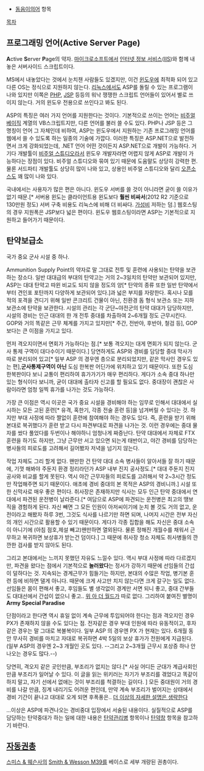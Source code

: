 * [[동음이의어]] 항목

[[목차]]

== 프로그래밍 언어(Active Server Page) ==
'''A'''ctive '''S'''erver '''P'''age의 약자. [[마이크로소프트]]에서 [[인터넷 정보 서비스]]([[IIS]])와 함께 내놓은 서버사이드 스크립트이다. 

MS에서 내놓았다는 것에서 눈치챈 사람들도 있겠지만, 이건 [[윈도우]]에 최적화 되어 있고 다른 OS는 정식으로 지원하지 않는다. [[리눅스]]에서도 ASP를 돌릴 수 있는 프로그램이 나와 있지만 이쪽은 [[PHP]], [[JSP]] 등등의 워낙 쟁쟁한 스크립트 언어들이 있어서 별로 쓰이지 않는다. 거의 윈도우 전용으로 쓰인다고 봐도 된다. 

ASP의 특징은 여러 가지 언어를 지원한다는 것이다. 기본적으로 쓰이는 언어는 [[비주얼 스튜디오|비주얼 베이직]] 계열의 VB스크립트지만, 다른 언어를 불러 쓸 수도 있다. PHP나 JSP 등은 그 명칭이 언어 그 자체인데 비하여, ASP는 윈도우에서 지원하는 기존 프로그래밍 언어를 웹에서 쓸 수 있도록 하는 일종의 기술에 가깝다. 이러한 특징은 ASP.NET으로 발전하면서 크게 강화되었는데, .NET 언어 어떤 것이든지 ASP.NET으로 개발이 가능하다. 거기다 개발툴이 [[비주얼 스튜디오]]라서 윈도우 개발자라면 어렵지 않게 ASP로 개발이 가능하다는 장점이 있다. 비주얼 스튜디오와 묶여 있기 때문에 도움말도 상당히 강력한 편. 물론 서드파티 개발툴도 상당히 많이 나와 있고, 상용인 비주얼 스튜디오와 달리 [[오픈소스]]도 꽤 많이 나와 있다.

국내에서는 사용자가 많은 편은 아니다. 윈도우 서버를 쓸 것이 아니라면 굳이 쓸 이유가 없기 때문.[* 서버용 윈도는 클라이언트용 윈도보다 '''훨씬 비싸서'''(2012 R2 기준으로 130만원 정도) 서버 구축 비용도 리눅스에 비해 더 비싸다. [[가성비]] 저하는 덤.] 웹호스팅의 경우 지원폭은 JSP보다 넓은 편이다. 윈도우 웹호스팅이라면 ASP는 기본적으로 지원하고 들어가기 때문이다. 

== 탄약보급소 ==
국가 중요 군사 시설 중 하나.

Ammunition Supply Point의 약자로 말 그대로 전투 및 훈련에 사용되는 탄약을 보관하는 장소다. 일반 대대급의 부대의 탄약고는 거의 2~3일치의 탄약만 보관되어 있지만, ASP는 대대 탄약고 따윈 비교도 되지 않을 정도의 양[* 탄약의 종류 또한 일반 탄약에서부터 견인포 포탄까지 다양하게 보관되어 있다.]과 넓은 부지를 자랑한다. 혹시나 모를 적의 포격을 견디기 위해 일반 콘크리트 건물이 아닌, 친환경 돔 형식 보관소 또는 지하 보관소에 탄약을 보관한다. 시설의 관리는 각 군단~야전군의 탄약 대대가 담당하지만, 시설의 경비는 인근 대대의 한 개 전투 중대를 차출하여 2~6개월 정도 근무시킨다. GOP와 거의 똑같은 근무 체계를 가지고 있지만[* 주간, 전반야, 후반야, 철검 등], GOP 보다는 큰 이점을 가지고 있다.

먼저 격오지이면서 면회가 가능하다는 점.[* 보통 격오지는 대게 면회가 되지 않는다. 군사 통제 구역이 대다수이기 때문이다.] 당연하게도 ASP와 경비를 담당할 중대 막사가 따로 분리되어 있고[* 일부 ASP 의 경우엔 층으로 분리되었지만, 같은 막사인 경우도 있는 편],'''군사통제구역이 아닌''' 도심 한복판 어딘가에 위치하고 있기 때문이다. 또한 도심 한복판이다 보니 교통이 편리하여 휴가가기가 매우 편리하다. 게다가 소속 중대 하나만 있는 형식이다 보니까, 굳이 대대에 출타자 신고를 할 필요도 없다. 중대장이 괜찮은 사람이라면 엄청 일찍 휴가를 나가는 것도 가능하다.

가장 큰 이점은 역시 이곳은 국가 중요 시설을 경비해야 하는 임무로 인해서 대대에서 실시하는 모든 고된 훈련[* 유격, 혹한기, 각종 전술 훈련 등]을 넘겨버릴 수 있다는 것. 하지만 부대 사정에 따라 짤없이 훈련에 참여해야 하는 경우도 있다. 즉, 훈련을 받기 위해 본대로 복귀했다가 훈련 받고 다시 파견부대로 파견을 나가는 것. 이런 경우에는 중대 물자를 쌌다 풀었다를 두번이나 해야하니 엄청나게 짜증난다. 탄약 대대에서 자체로 FTX 훈련을 하기도 하지만, 그냥 근무만 서고 있으면 되는게 태반이고, 야간 경비를 담당하는 병사들의 피로도를 고려해서 길어봤자 저녁을 넘기지 않는다. 

작업 자체도 그리 할게 없다. 왠만한 건 탄약 대대 소속 병사들이 알아서들 잘 하기 때문에, 기껏 해봐야 주둔지 환경 정리라던가 ASP 내부 진지 공사정도.[* 대대 주둔지 진지공사와 비교를 할게 못된다. 역시 야간 근무자들의 피로도를 고려해서 약 2~3시간 정도만 작업해주면 되기 때문이다. 애초에 경비 중대의 본 목적은 ASP의 경비니까.] 시설 또한 신막사로 매우 좋은 편이다. 취사장은 존재하지만 식사는 모두 인근 탄약 중대에서 연대에서 파견된 운전병이 날라준다.[* 여담으로 ASP에 파견되는 운전병은 최고의 땡보직을 경험하게 된다. 자신 빼면 그 모든 인원이 아저씨이기에 눈치 볼 것도 거의 없고, 운전이라고 해봤자 하루 3번, 그것도 식사를 나르기만 하면 되며, 나머지 시간은 전부 자신의 개인 시간으로 활용할 수 있기 때문이다. 게다가 각종 집합을 해도 자신은 중대 소속이 아니기에 (아침 점호,제설 빼고)왠만하면 열외된다. 물론 정해진 개월수를 채워서 근무하고 복귀하면 보상휴가 받는건 덤이다.] 그 때문에 취사장 청소 자체도 취사병들의 깐깐한 검사를 받지 않아도 된다.

그리고 본대에서는 느끼지 못했던 자유도 느낄수 있다. 역시 부대 사정에 따라 다르겠지만, 파견을 왔다는 점에서 기본적으로 '''놀러왔다'''는 정서가 강하기 때문에 선임들의 간섭이 덜하다는 것. 지속되는 경계근무가 힘들기는 하지만, 본대의 수많은 작업, 병기본 훈련 등에 비하면 댈게 아니다. 때문에 크게 사고만 치지 않는다면 크게 갈구는 일도 없다. 선임들은 몸이 편해서 좋고, 후임들도 별 생각없이 경계만 서면 되니 좋고, 중대 간부들도 대대선에서 간섭이 없으니 좋고.. [[위 아 더 월드]]가 따로 없다. 그리하여 붙여진 별명이 '''Army Special Paradise'''

단점이라고 한다면 역시 휴일 없이 계속 근무에 투입되어야 한다는 점과 격오지인 경우 PX가 존재하지 않을 수도 있다는 점. 전자같은 경우 부대 인원에 따라 유동적이고, 후자같은 경우는 말 그대로 복불복이다. 일부 ASP 의 경우엔 PX 가 현재는 있다. 6개월 동안 무사히 경비를 마치고 자대로 복귀하면 4박 5일의 보상 휴가가 전원에게 지급된다. (일부 ASP의 경우엔 2~3 개월인 곳도 있다. --그리고 2~3개월 근무시 포상증 하나 안나오는 경우도 많다.--)

당연히, 격오지 같은 곳인만큼, 부조리가 없지는 않다.[* 사실 어디든 군대가 계급사회인만큼 부조리가 일어날 수 있다. 이 글을 읽는 위키러는 자기가 부조리를 겪었다고 똑같이 하지 말고, 자기 선에서 없애는 것이 부조리를 척결하는 길이다. ] 모든 중대원이 거의 경비를 나갈 만큼, 징계 내리기도 어려운 편인데, 만약 계속 부조리가 벌어지는 상태에서 경비 기간이 끝나고 대대로 오게 되면 후폭풍은.. [[더 이상의 자세한 설명은 생략한다]]

...이상은 ASP에 파견나오는 경비중대 입장에서 서술된 내용이다. 실질적으로 ASP를 담당하는 탄약중대가 하는 일에 대한 내용은 [[탄약관리병]] 항목이나 [[탄약창]] 항목을 참고하기 바란다.
== [[자동권총]] ==
[[스미스 & 웨슨]]사의 [[Smith & Wesson M39]]를 베이스로 세부 개량된 권총이다.
